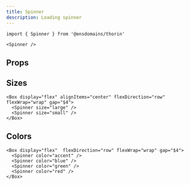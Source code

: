 ```yaml
---
title: Spinner
description: Loading spinner
---
```


```tsx
import { Spinner } from '@ensdomains/thorin'
```

```tsx expand=true live=true
<Spinner />
```

## Props

<PropsTable sourceLink={sourceLink} types={types} />

## Sizes

```tsx live=true
<Box display="flex" alignItems="center" flexDirection="row" flexWrap="wrap" gap="$4">
  <Spinner size="large" />
  <Spinner size="small" />
</Box>
```

## Colors

```tsx live=true
<Box display="flex"  flexDirection="row" flexWrap="wrap" gap="$4">
  <Spinner color="accent" />
  <Spinner color="blue" />
  <Spinner color="green" />
  <Spinner color="red" />
</Box>
```
